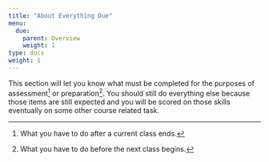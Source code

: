 ```yaml
---
title: "About Everything Due"
menu:
  due:
    parent: Overview
    weight: 1
type: docs
weight: 1
---
```


This section will let you know what must be completed for the purposes of assessment^[What you have to do after a current class ends.] or preparation^[What you have to do before the next class begins.]. You should still do everything else because those items are still expected and you will be scored on those skills eventually on some other course related task.
